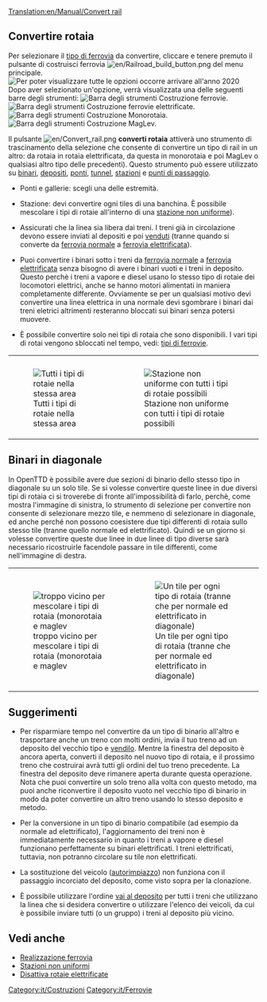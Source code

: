 [[Translation:en/Manual/Convert rail]]
{{it/Tutorial}}
==Convertire rotaia==
Per selezionare  il [[it/Manual/Base Set/Tipi di ferrovia|tipo di ferrovia]] da convertire, cliccare e tenere premuto il pulsante di costruisci ferrovia [[File:en/Railroad build button.png]] del menu principale.
[[File:it/Ferrovie costruibili 2020.png|none|frame|Per poter visualizzare tutte le opzioni occorre arrivare all'anno 2020]]
Dopo aver selezionato un'opzione, verrà visualizzata una delle seguenti barre degli strumenti:
[[File:it/Railroad Construction.png|none|frame|[[it/Manual/Realizzazione ferrovia#Barra degli strumenti Costruzione ferrovie|Barra degli strumenti Costruzione ferrovie]].]]
[[File:it/Electrified Railway Construction.png|none|frame|Barra degli strumenti Costruzione ferrovie elettrificate.]]
[[File:it/Monorail Construction.png|none|frame|Barra degli strumenti Costruzione Monorotaia.]]
[[File:it/Maglev Construction.png|none|frame|Barra degli strumenti Costruzione MagLev.]]

Il pulsante [[File:en/Convert rail.png]] '''converti rotaia''' attiverà uno strumento di trascinamento della selezione che consente di convertire un tipo di rail in un altro: da rotaia in rotaia elettrificata, da questa in monorotaia e poi MagLev o qualsiasi altro tipo delle precedenti). Questo strumento può essere utilizzato su [[it/Manual/Costruire binari|binari]], [[it/Costruire depositi|depositi]], [[it/Manual/Ponti|ponti]], [[it/Manual/Tunnel|tunnel]], [[it/Manual/Stazione ferroviaria|stazioni]] e [[it/Punto di passaggio|punti di passaggio]].

* Ponti e gallerie: scegli una delle estremità.

* Stazione: devi convertire ogni tiles di una banchina. È possibile mescolare i tipi di rotaie all'interno di una [[it/Archive/Manual/Settings/Stazioni non uniformi|stazione non uniforme]]).

* Assicurati che la linea sia libera dai treni. I treni già in circolazione devono essere inviati al depositi e poi [[it/Manual/Comprare e vendere treni#Come posso vendere/dismettere i treni?|venduti]] (tranne quando si converte da [[it/Manual/Base Set/Ferrovie|ferrovia normale]] a [[it/Manual/Base Set/Ferrovie elettrificate|ferrovia elettrificata]]).

* Puoi convertire i binari sotto i treni da [[it/Manual/Base Set/Ferrovie|ferrovia normale]] a [[it/Manual/Base Set/Ferrovie elettrificate|ferrovia elettrificata]] senza bisogno di avere i binari vuoti e i treni in deposito. Questo perchè i treni a vapore e diesel usano lo stesso tipo di rotaie dei locomotori elettrici, anche se hanno motori alimentati in maniera completamente differente. Ovviamente se per un qualsiasi motivo devi convertire una linea elettrica in una normale devi sgombrare i binari dai treni eletrici altrimenti resteranno bloccati sui binari senza potersi muovere.

* È possibile convertire solo nei tipi di rotaia che sono disponibili. I vari tipi di rotai vengono sbloccati nel tempo, vedi: [[it/Manual/Base Set/Tipi di ferrovia|tipi di ferrovie]].
{|style="border-collapse: separate; margin: auto;" cellspacing="10"
|style="vertical-align: middle; padding: 10px 10px 5px 10px;"|[[File:en/Convert rail tunnel.png|center|frame|Tutti i tipi di rotaie nella stessa area]]
|style="vertical-align: middle; padding: 10px 10px 5px 10px;"|[[File:en/Convert station.png|center|frame|Stazione non uniforme con tutti i tipi di rotaie possibili]]
|}

== Binari in diagonale ==
In OpenTTD è possibile avere due sezioni di binario dello stesso tipo in diagonale su un solo tile. Se si volesse convertire queste linee in due diversi tipi di rotaia ci si troverebe di fronte all'impossibilità di farlo, perchè, come mostra l'immagine di sinistra, lo strumento di selezione per convertire non consente di selezionare mezzo tile, e nemmeno di selezionare in diagonale, ed anche perché non possono coesistere due tipi differenti di rotaia sullo stesso tile (tranne quello normale ed elettrificato). Quindi se un giorno si volesse convertire queste due linee in due linee di tipo diverse sarà necessario ricostruirle facendole passare in tile differenti, come nell'immagine di destra.
{|style="border-collapse: separate; margin: auto;" cellspacing="10"
|style="vertical-align: middle; padding: 10px 10px 5px 10px;"|[[File:en/Convert rail close.png|center|frame|troppo vicino per mescolare i tipi di rotaia (monorotaia e maglev]]
|style="vertical-align: middle; padding: 10px 10px 5px 10px;"|[[File:en/Convert rail good.png|center|frame|Un tile per ogni tipo di rotaia (tranne che per normale ed elettrificato in diagonale)]]
|}

== Suggerimenti ==
* Per risparmiare tempo nel convertire da un tipo di binario all'altro e trasportare anche un treno con molti ordini, invia il tuo treno ad un deposito del vecchio tipo e [[it/Manual/Comprare e vendere treni#Come posso vendere/dismettere i treni?|vendilo]]. Mentre la finestra del deposito è ancora aperta, converti il ​​deposito nel nuovo tipo di rotaia, e il prossimo treno che costruirai avrà tutti gli ordini del tuo treno precedente. La finestra del deposito deve rimanere aperta durante questa operazione. Nota che puoi convertire un solo treno alla volta con questo metodo, ma puoi anche riconvertire il deposito vuoto nel vecchio tipo di binario in modo da poter convertire un altro treno usando lo stesso deposito e metodo.

* Per la conversione in un tipo di binario compatibile (ad esempio da normale ad elettrificato), l'aggiornamento dei treni non è immediatamente necessario in quanto i treni a vapore e diesel funzionano perfettamente su binari elettrificati. I treni elettrificati, tuttavia, non potranno circolare su tile non elettrificati.

* La sostituzione del veicolo ([[it/Sostituisci veicoli#Autorimpiazzo |autorimpiazzo]]) non funziona con il passaggio incorciato del deposito, come visto sopra per la clonazione.

* È possibile utilizzare l'ordine [[it/Manual/Ordini#Vai a|vai al deposito]] per tutti i treni che utilizzano la linea che si desidera convertire o utilizzare l'elenco dei veicoli, da cui è possibile inviare tutti (o un gruppo) i treni al deposito più vicino.

==Vedi anche==
*[[it/Manual/Realizzazione ferrovia|Realizzazione ferrovia]]
*[[it/Archive/Manual/Settings/Stazioni non uniformi|Stazioni non uniformi]]
*[[en/Impostazioni avanzate/It/Veicoli#Disattiva rotaie elettrificate|Disattiva rotaie elettrificate]]

[[Category:it/Costruzioni]]
[[Category:it/Ferrovie]]